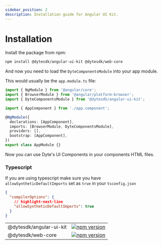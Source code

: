 ```yaml
---
sidebar_position: 2
description: Installation guide for Angular UI Kit.
---
```


# Installation

Install the package from npm:

```bash npm2yarn
npm install @dytesdk/angular-ui-kit @dytesdk/web-core
```

And now you need to load the `DyteComponentsModule` into your app module.

This would usually be the `app.module.ts` file:

```ts
import { NgModule } from '@angular/core';
import { BrowserModule } from '@angular/platform-browser';
import { DyteComponentsModule } from '@dytesdk/angular-ui-kit';

import { AppComponent } from './app.component';

@NgModule({
  declarations: [AppComponent],
  imports: [BrowserModule, DyteComponentsModule],
  providers: [],
  bootstrap: [AppComponent],
})
export class AppModule {}
```

Now you can use Dyte's UI Components in your components HTML files.

### Typescript

If you are using typescript make sure you have `allowSyntheticDefaultImports`
set as `true` in your `tsconfig.json`

```json
{
  "compilerOptions": {
    // highlight-next-line
    "allowSyntheticDefaultImports": true
  }
}
```

|                         |                                                                                                                              |
| ----------------------- | ---------------------------------------------------------------------------------------------------------------------------- |
| @dytesdk/angular-ui-kit | [![npm version](https://badge.fury.io/js/@dytesdk%2Fangular-ui-kit.svg)](https://badge.fury.io/js/@dytesdk%2Fangular-ui-kit) |
| @dytesdk/web-core       | [![npm version](https://badge.fury.io/js/@dytesdk%2Fweb-core.svg)](https://badge.fury.io/js/@dytesdk%2Fweb-core)             |

